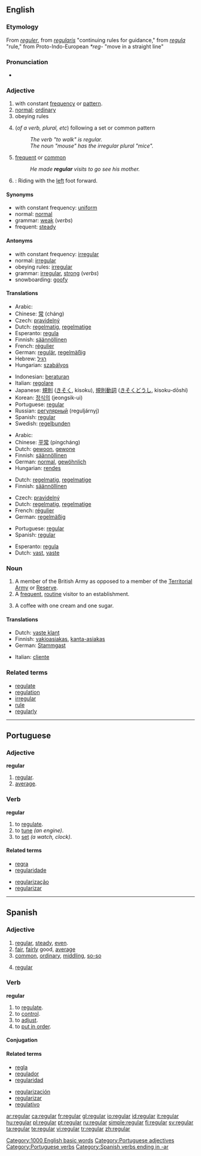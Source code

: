 {{wikipedia}}
==English==

===Etymology===
From {{OF.}} ''[[reguler]]'', from {{LL.}} ''[[regularis]]'' "continuing rules for guidance," from {{L.}} ''[[regula]]'' "rule," from Proto-Indo-European ''*reg-'' "move in a straight line"

===Pronunciation===
*{{audio|en-us-regular.ogg|Audio (US)}}

===Adjective===
{{en-adj}}

# with constant [[frequency]] or [[pattern]].
# [[normal]]; [[ordinary]]
# obeying rules
# {{grammar}} (''of a verb, plural, etc'') following a set or common pattern
#:''The verb "to walk" is regular.''
#:''The noun "mouse" has the irregular plural "mice".''
# [[frequent]] or [[common]]
#:''He made '''regular''' visits to go see his mother.''
# {{snowboarding}}: Riding with the [[left]] foot forward.

====Synonyms====
*with constant frequency: [[uniform]]
*normal: [[normal]]
*grammar: [[weak]] (''verbs'')
*frequent: [[steady]]

====Antonyms====
*with constant frequency: [[irregular]]
*normal: [[irregular]]
*obeying rules: [[irregular]]
*grammar: [[irregular]], [[strong]] (''verbs'')
*snowboarding: [[goofy]]

====Translations====
{{trans-top|with constant frequency}}
*Arabic: {{ARchar|[[عادي]]}} {{IPAchar|(ʕādi)}}
*Chinese: [[常]] (cháng)
*Czech: [[pravidelný]] {{m}}
*Dutch: [[regelmatig]], [[regelmatige]]
*Esperanto: [[regula]]
*Finnish: [[säännöllinen]]
*French: [[régulier]]
*German: [[regulär]], [[regelmäßig]]
*Hebrew: [[רגיל]]
*Hungarian: [[szabályos]]
{{trans-mid}}
*Indonesian: [[atur|beraturan]]
*Italian: [[regolare]]
*Japanese: [[規則]] ([[きそく]], kisoku), [[規則]][[動詞]] ([[きそく]][[どうし]], kisoku-dōshi)
*Korean: [[정식의]] (jeongsik-ui)
*Portuguese: [[regular#Portuguese|regular]]
*Russian: [[регулярный]] (reguljárnyj)
*Spanish: [[regular#Spanish|regular]]
*Swedish: [[regelbunden]]
{{trans-bottom}}

{{trans-top|normal}}
*Arabic: {{ARchar|[[عادي]]}} {{IPAchar|(ʕādi)}}
*Chinese: [[平常]] (píngcháng)
*Dutch: [[gewoon]], [[gewone]]
*Finnish: [[säännöllinen]]
*German: [[normal]], [[gewöhnlich]]
*Hungarian: [[rendes]]
{{trans-mid}}
{{trans-bottom}}

{{trans-top|obeying rules}}
*Dutch: [[regelmatig]], [[regelmatige]]
*Finnish: [[säännöllinen]]
{{trans-mid}}
{{trans-bottom}}

{{trans-top|grammar}}
*Czech: [[pravidelný]] {{m}}
*Dutch: [[regelmatig]], [[regelmatige]]
*French: [[régulier]]
*German: [[regelmäßig]]
{{trans-mid}}
*Portuguese: [[regular#Portuguese|regular]]
*Spanish: [[regular#Spanish|regular]]
{{trans-bottom}}

{{trans-top|frequent, steady}}
*Esperanto: [[regula]]
*Dutch: [[vast]], [[vaste]]
{{trans-mid}}
{{trans-bottom}}

===Noun===
{{en-noun}}

# A member of the British Army as opposed to a member of the [[Territorial Army]] or [[Reserve]].
# A [[frequent]], [[routine]] visitor to an establishment.
# {{Canadian English}} A coffee with one cream and one sugar.

====Translations====
{{trans-top|member of the British Army}}
{{trans-mid}}
{{trans-bottom}}

{{trans-top|routine visitor}}
*Dutch: [[vaste klant]] {{m}}
*Finnish: [[vakioasiakas]], [[kanta-asiakas]]
*German: [[Stammgast]] {{m}}
{{trans-mid}}
*Italian: [[cliente]] {{mf}}
{{trans-bottom}}

===Related terms===
*[[regulate]]
*[[regulation]]
*[[irregular]]
*[[rule]]
*[[regularly]]

[[Category:1000 English basic words]]

----

==Portuguese==

===Adjective===
'''regular''' {{mf}}

# [[#English|regular]].
# [[average]].

===Verb===
'''regular'''

# to [[regulate]].
# to [[tune]] ''(an engine)''.
# to [[set]] ''(a watch, clock)''.

====Related terms====
{{top2}}
*[[regra]]
*[[regularidade]]
{{mid2}}
*[[regularização]]
*[[regularizar]]
{{bottom}}

[[Category:Portuguese adjectives]]
[[Category:Portuguese verbs]]

----

==Spanish==

===Adjective===
{{es-adj|pl=regulares}}
# [[#English|regular]], [[steady]], [[even]].
# [[fair]], [[fairly]] good, [[average]]
# [[common]], [[ordinary]], [[middling]], [[so-so]]
# {{grammar|lang=es}} [[#English|regular]]

===Verb===
'''regular'''

# to [[regulate]].
# to [[control]].
# to [[adjust]].
# to [[put in order]].

====Conjugation====
{{es-conj-ar|regul}}

====Related terms====
{{top}}
*[[regla]]
*[[regulador]]
*[[regularidad]]
{{mid}}
*[[regularización]]
*[[regularizar]]
*[[regulativo]]
{{bottom}}

[[Category:Spanish verbs ending in -ar]]

[[ar:regular]]
[[ca:regular]]
[[fr:regular]]
[[gl:regular]]
[[io:regular]]
[[id:regular]]
[[it:regular]]
[[hu:regular]]
[[pl:regular]]
[[pt:regular]]
[[ru:regular]]
[[simple:regular]]
[[fi:regular]]
[[sv:regular]]
[[ta:regular]]
[[te:regular]]
[[vi:regular]]
[[tr:regular]]
[[zh:regular]]